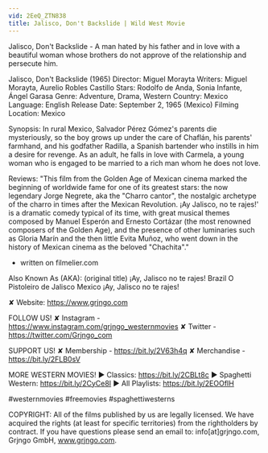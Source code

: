 ```yaml
---
vid: 2EeQ_ZTN838
title: Jalisco, Don't Backslide | Wild West Movie
---
```


Jalisco, Don't Backslide - A man hated by his father and in love with a beautiful woman whose brothers do not approve of the relationship and persecute him.

Jalisco, Don't Backslide (1965)
Director: Miguel Morayta
Writers: Miguel Morayta, Aurelio Robles Castillo
Stars: Rodolfo de Anda, Sonia Infante, Ángel Garasa
Genre: Adventure, Drama, Western
Country: Mexico
Language: English
Release Date: September 2, 1965 (Mexico)
Filming Location: Mexico

Synopsis:
In rural Mexico, Salvador Pérez Gómez's parents die mysteriously, so the boy grows up under the care of Chaflán, his parents' farmhand, and his godfather Radilla, a Spanish bartender who instills in him a desire for revenge. As an adult, he falls in love with Carmela, a young woman who is engaged to be married to a rich man whom he does not love.

Reviews:
"This film from the Golden Age of Mexican cinema marked the beginning of worldwide fame for one of its greatest stars: the now legendary Jorge Negrete, aka the "Charro cantor", the nostalgic archetype of the charro in times after the Mexican Revolution. ¡Ay Jalisco, no te rajes!' is a dramatic comedy typical of its time, with great musical themes composed by Manuel Esperón and Ernesto Cortázar (the most renowned composers of the Golden Age), and the presence of other luminaries such as Gloria Marín and the then little Evita Muñoz, who went down in the history of Mexican cinema as the beloved "Chachita"."
- written on filmelier.com

Also Known As (AKA):
(original title) ¡Ay, Jalisco no te rajes!
Brazil O Pistoleiro de Jalisco
Mexico ¡Ay, Jalisco no te rajes!

✘ Website: https://www.grjngo.com

FOLLOW US!
✘ Instagram - https://www.instagram.com/grjngo_westernmovies
✘ Twitter - https://twitter.com/Grjngo_com

SUPPORT US!
✘ Membership - https://bit.ly/2V63h4q
✘ Merchandise - https://bit.ly/2FLB0sV

MORE WESTERN MOVIES! 
► Classics: https://bit.ly/2CBLt8c 
► Spaghetti Western: https://bit.ly/2CyCe8I 
► All Playlists: https://bit.ly/2EOOfIH 

#westernmovies #freemovies #spaghettiwesterns

COPYRIGHT: All of the films published by us are legally licensed. We have acquired the rights (at least for specific territories) from the rightholders by contract. If you have questions please send an email to: info[at]grjngo.com, Grjngo GmbH, www.grjngo.com.